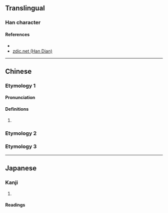 {{character info/new}}
==Translingual==

===Han character===
{{Han char|rn=64|rad=手|as=04|sn=7|four=|canj=QMG|ids=⿰扌王}}

====References====
* {{Han ref|kx=0420.060|dkj=11859|dj=0767.070|hdz=31833.010|uh=6282|ud=25218}}
* [http://www.zdic.net/z/1a/js/6282.htm zdic.net (Han Dian)]

----

==Chinese==

===Etymology 1===
{{zh-forms}}

====Pronunciation====
{{zh-pron
|m=kuáng
|c=kong4,kwong4
|mc=
|oc=
|ma=
|cat=
}}

====Definitions====
{{zh-hanzi}}

# {{zh-only|抂攘}}

===Etymology 2===
{{zh-see|枉|v}}

===Etymology 3===
{{zh-see|在|v}}

----

==Japanese==

===Kanji===
{{ja-kanji|grade=|rs=手04}}

# {{defn|lang=ja|sort=手04}}

====Readings====
{{ja-readings
|goon=ごう
|kanon=きょう
|kanyoon=おう
|kun=[[くるう]] (kuruu), [[きちがい]] (kichigai)}}